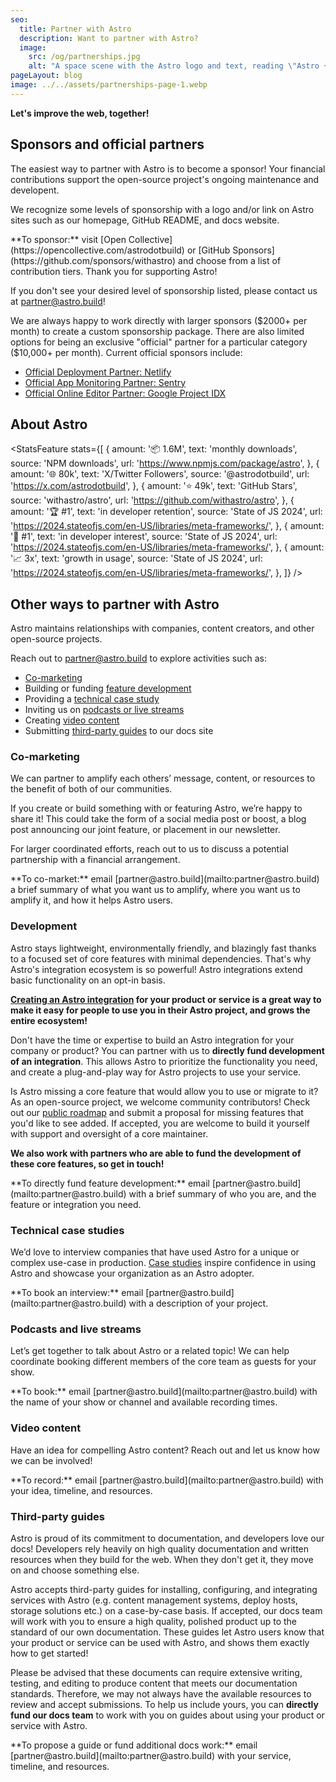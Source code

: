 ```yaml
---
seo:
  title: Partner with Astro
  description: Want to partner with Astro?
  image:
    src: /og/partnerships.jpg
    alt: "A space scene with the Astro logo and text, reading \"Astro + You\""
pageLayout: blog
image: ../../assets/partnerships-page-1.webp
---
```



**Let's improve the web, together!**

## Sponsors and official partners

The easiest way to partner with Astro is to become a sponsor! Your financial contributions support the open-source project's ongoing maintenance and developent.

We recognize some levels of sponsorship with a logo and/or link on Astro sites such as our homepage, GitHub README, and docs website.

<Note>
	**To sponsor:** visit [Open
	Collective](https://opencollective.com/astrodotbuild) or [GitHub
	Sponsors](https://github.com/sponsors/withastro) and choose from a list of
	contribution tiers. Thank you for supporting Astro!
</Note>

If you don't see your desired level of sponsorship listed, please contact us at [partner@astro.build](mailto:partner@astro.build)!

We are always happy to work directly with larger sponsors ($2000+ per month) to create a custom sponsorship package. There are also limited options for being an exclusive "official" partner for a particular category ($10,000+ per month). Current official sponsors include:

- [Official Deployment Partner: Netlify](/blog/netlify-official-deployment-partner/)
- [Official App Monitoring Partner: Sentry](/blog/sentry-official-monitoring-partner/)
- [Official Online Editor Partner: Google Project IDX](/blog/idx-official-online-editor-partner/)

## About Astro

<StatsFeature
	stats={[
		{
			amount: '📦 1.6M',
			text: 'monthly downloads',
			source: 'NPM downloads',
			url: 'https://www.npmjs.com/package/astro',
		},
		{
			amount: '🌐 80k',
			text: 'X/Twitter Followers',
			source: '@astrodotbuild',
			url: 'https://x.com/astrodotbuild',
		},
		{
			amount: '⭐ 49k',
			text: 'GitHub Stars',
			source: 'withastro/astro',
			url: 'https://github.com/withastro/astro',
		},
		{
			amount: '🏆 #1',
			text: 'in developer retention',
			source: 'State of JS 2024',
			url: 'https://2024.stateofjs.com/en-US/libraries/meta-frameworks/',
		},
		{
			amount: '💜 #1',
			text: 'in developer interest',
			source: 'State of JS 2024',
			url: 'https://2024.stateofjs.com/en-US/libraries/meta-frameworks/',
		},
		{
			amount: '📈 3x',
			text: 'growth in usage',
			source: 'State of JS 2024',
			url: 'https://2024.stateofjs.com/en-US/libraries/meta-frameworks/',
		},
	]}
/>

## Other ways to partner with Astro

Astro maintains relationships with companies, content creators, and other open-source projects.

Reach out to [partner@astro.build](mailto:partner@astro.build) to explore activities such as:

- [Co-marketing](#co-marketing)
- Building or funding [feature development](#development)
- Providing a [technical case study](#technical-case-studies)
- Inviting us on [podcasts or live streams](#podcasts-and-live-streams)
- Creating [video content](#video-content)
- Submitting [third-party guides](#third-party-guides) to our docs site

### Co-marketing

We can partner to amplify each others’ message, content, or resources to the benefit of both of our communities.

If you create or build something with or featuring Astro, we’re happy to share it! This could take the form of a social media post or boost, a blog post announcing our joint feature, or placement in our newsletter.

For larger coordinated efforts, reach out to us to discuss a potential partnership with a financial arrangement.

<Note>
	**To co-market:** email [partner@astro.build](mailto:partner@astro.build) a
	brief summary of what you want us to amplify, where you want us to amplify it,
	and how it helps Astro users.
</Note>

### Development

Astro stays lightweight, environmentally friendly, and blazingly fast thanks to a focused set of core features with minimal dependencies. That's why Astro's integration ecosystem is so powerful! Astro integrations extend basic functionality on an opt-in basis.

**[Creating an Astro integration](https://docs.astro.build/en/reference/integrations-reference/) for your product or service is a great way to make it easy for people to use you in their Astro project, and grows the entire ecosystem!**

Don't have the time or expertise to build an Astro integration for your company or product? You can partner with us to **directly fund development of an integration**. This allows Astro to prioritize the functionality you need, and create a plug-and-play way for Astro projects to use your service.

Is Astro missing a core feature that would allow you to use or migrate to it? As an open-source project, we welcome community contributors! Check out our [public roadmap](https://github.com/withastro/roadmap) and submit a proposal for missing features that you'd like to see added. If accepted, you are welcome to build it yourself with support and oversight of a core maintainer.

**We also work with partners who are able to fund the development of these core features, so get in touch!**

<Note>
	**To directly fund feature development:** email
	[partner@astro.build](mailto:partner@astro.build) with a brief summary of who
	you are, and the feature or integration you need.
</Note>

### Technical case studies

We’d love to interview companies that have used Astro for a unique or complex use-case in production. [Case studies](/case-studies/) inspire confidence in using Astro and showcase your organization as an Astro adopter.

<Note>
	**To book an interview:** email
	[partner@astro.build](mailto:partner@astro.build) with a description of your
	project.
</Note>

### Podcasts and live streams

Let’s get together to talk about Astro or a related topic! We can help coordinate booking different members of the core team as guests for your show.

<Note>
	**To book:** email [partner@astro.build](mailto:partner@astro.build) with the
	name of your show or channel and available recording times.
</Note>

### Video content

Have an idea for compelling Astro content? Reach out and let us know how we can be involved!

<Note>
	**To record:** email [partner@astro.build](mailto:partner@astro.build) with
	your idea, timeline, and resources.
</Note>

### Third-party guides

Astro is proud of its commitment to documentation, and developers love our docs! Developers rely heavily on high quality documentation and written resources when they build for the web. When they don't get it, they move on and choose something else.

Astro accepts third-party guides for installing, configuring, and integrating services with Astro (e.g. content management systems, deploy hosts, storage solutions etc.) on a case-by-case basis. If accepted, our docs team will work with you to ensure a high quality, polished product up to the standard of our own documentation. These guides let Astro users know that your product or service can be used with Astro, and shows them exactly how to get started!

Please be advised that these documents can require extensive writing, testing, and editing to produce content that meets our documentation standards. Therefore, we may not always have the available resources to review and accept submissions. To help us include yours, you can **directly fund our docs team** to work with you on guides about using your product or service with Astro.

<Note>
	**To propose a guide or fund additional docs work:** email
	[partner@astro.build](mailto:partner@astro.build) with your service, timeline,
	and resources.
</Note>
